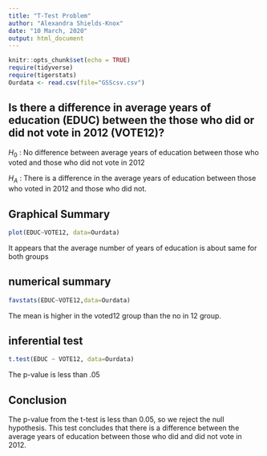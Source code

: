 ```yaml
---
title: "T-Test Problem"
author: "Alexandra Shields-Knox"
date: "10 March, 2020"
output: html_document
---
```


```r
knitr::opts_chunk$set(echo = TRUE)
require(tidyverse)
require(tigerstats)
Ourdata <- read.csv(file="GSScsv.csv")
```


## Is there a difference in  average years of education (EDUC) between the those who did or did not vote in 2012 (VOTE12)?

$H_0$ : No difference between average years of education between those who voted and those who did not vote in 2012  

$H_A$ : There is a difference in the average years of education between those who voted in 2012 and those who did not. 

## Graphical Summary  

```r
plot(EDUC~VOTE12, data=Ourdata)
```

It appears that the average number of years of education is about same for both groups



## numerical summary

```r
favstats(EDUC~VOTE12,data=Ourdata)
```

The mean is higher in the voted12 group than the no in 12 group.

## inferential test 


```r
t.test(EDUC ~ VOTE12, data=Ourdata)
```


The p-value is less than .05

##  Conclusion

The p-value from the t-test is less than 0.05, so we reject the null hypothesis. This test concludes that there is a difference between the average years of education between those who did and did not vote in 2012.